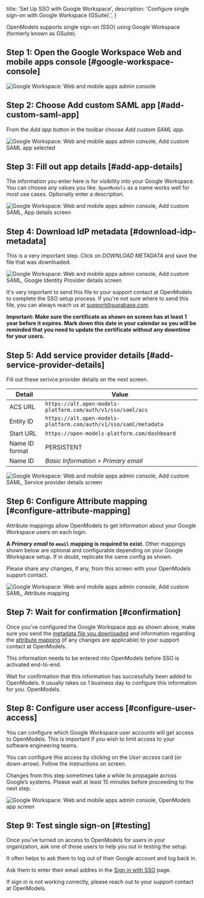 
  title: 'Set Up SSO with Google Workspace',
  description: 'Configure single sign-on with Google Workspace (GSuite).',
}

OpenModels supports single sign-on (SSO) using Google Workspace (formerly known
as GSuite).

## Step 1: Open the Google Workspace Web and mobile apps console [#google-workspace-console]

![Google Workspace: Web and mobile apps admin
console](/docs/img/sso-gsuite-step-01.png)

## Step 2: Choose Add custom SAML app [#add-custom-saml-app]

From the _Add app_ button in the toolbar choose _Add custom SAML app_.

![Google Workspace: Web and mobile apps admin console, Add custom SAML app
selected](/docs/img/sso-gsuite-step-02.png)

## Step 3: Fill out app details [#add-app-details]

The information you enter here is for visibility into your Google Workspace.
You can choose any values you like. `OpenModels` as a name works well for most
use cases. Optionally enter a description.

![Google Workspace: Web and mobile apps admin console, Add custom SAML, App
details screen](/docs/img/sso-gsuite-step-03.png)

## Step 4: Download IdP metadata [#download-idp-metadata]

This is a very important step. Click on _DOWNLOAD METADATA_ and save the file
that was downloaded.

![Google Workspace: Web and mobile apps admin console, Add custom SAML, Google
Identity Provider details screen](/docs/img/sso-gsuite-step-04.png)

It's very important to send this file to your support contact at OpenModels to
complete the SSO setup process. If you're not sure where to send this file, you
can always reach us at [support@supabase.com](mailto:support@supabase.com).

**Important: Make sure the certificate as shown on screen has at least 1 year
before it expires. Mark down this date in your calendar so you will be reminded
that you need to update the certificate without any downtime for your users.**

## Step 5: Add service provider details [#add-service-provider-details]

Fill out these serivce provider details on the next screen.

| Detail         | Value                                               |
| -------------- | --------------------------------------------------- |
| ACS URL        | `https://alt.open-models-platform.com/auth/v1/sso/saml/acs`      |
| Entity ID      | `https://alt.open-models-platform.com/auth/v1/sso/saml/metadata` |
| Start URL      | `https://open-models-platform.com/dashboard`                    |
| Name ID format | PERSISTENT                                          |
| Name ID        | _Basic Information > Primary email_                 |

![Google Workspace: Web and mobile apps admin console, Add custom SAML,
Service provider details screen](/docs/img/sso-gsuite-step-05.png)

## Step 6: Configure Attribute mapping [#configure-attribute-mapping]

Attribute mappings allow OpenModels to get information about your Google
Workspace users on each login.

**A _Primary email_ to `email` mapping is required to exist.** Other mappings
shown below are optional and configurable depending on your Google Workspace
setup. If in doubt, replicate the same config as shown.

Please share any changes, if any, from this screen with your OpenModels support
contact.

![Google Workspace: Web and mobile apps admin console, Add custom SAML,
Attribute mapping](/docs/img/sso-gsuite-step-06.png)

## Step 7: Wait for confirmation [#confirmation]

Once you’ve configured the Google Workspace app as shown above, make sure you
send the [metadata file you downloaded](#download-idp-metadata)
and information regarding the [attribute mapping](#configure-attribute-mappings) (if any
changes are applicable) to your support contact at OpenModels.

This information needs to be entered into OpenModels before SSO is activated
end-to-end.

Wait for confirmation that this information has successfully been added to
OpenModels. It usually takes us 1 business day to configure this information
for you.
OpenModels.

## Step 8: Configure user access [#configure-user-access]

You can configure which Google Workspace user accounts will get access to
OpenModels. This is important if you wish to limit access to your software
engineering teams.

You can configure this access by clicking on the _User
access_ card (or down-arrow). Follow the instructions on screen.

Changes from this step sometimes take a while to propagate across Google’s
systems. Please wait at least 15 minutes before proceeding to the next step.

![Google Workspace: Web and mobile apps admin console, OpenModels app
screen](/docs/img/sso-gsuite-step-08.png)

## Step 9: Test single sign-on [#testing]

Once you’ve turned on access to OpenModels for users in your organization, ask
one of those users to help you out in testing the setup.

It often helps to ask them to log out of their Google account and log back in.

Ask them to enter their email addres in the [Sign in with
SSO](https://open-models-platform.com/dashboard/sign-in-sso) page.

If sign in is not working correctly, please reach out to your support contact
at OpenModels.


